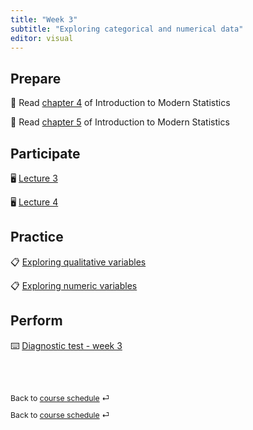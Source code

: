 ```yaml
---
title: "Week 3"
subtitle: "Exploring categorical and numerical data"
editor: visual
---
```


## Prepare

📖 Read [chapter 4](https://openintro-ims.netlify.app/explore-categorical.html) of Introduction to Modern Statistics

📖 Read [chapter 5](https://openintro-ims.netlify.app/explore-numerical.html) of Introduction to Modern Statistics

## Participate

🖥️ [Lecture 3](/slides/lect_03.html)

🖥️ [Lecture 4](/slides/lect_04.html)

## Practice

📋 [Exploring qualitative variables](/ae/ae-2-exploring-categorical-vars.html)

📋 [Exploring numeric variables](/ae/ae-3.html)

## Perform

⌨️ [Diagnostic test - week 3](https://docs.google.com/forms/d/e/1FAIpQLSezWerIcWrIaq-JDXrfAJ08DPKLccSXr9wl4VCQk4ej-Kw77Q/viewform?usp=sf_link)

<br><br>

::: {style="font-size: 0.875em;"}
Back to [course schedule](/ "Course schedule") ⏎
:::

::: {style="font-size: 0.875em;"}
Back to [course schedule](/ "Course schedule") ⏎
:::
